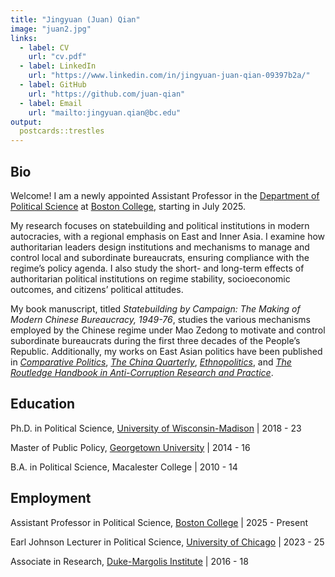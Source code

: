 ```yaml
---
title: "Jingyuan (Juan) Qian"
image: "juan2.jpg"
links:
  - label: CV
    url: "cv.pdf" 
  - label: LinkedIn
    url: "https://www.linkedin.com/in/jingyuan-juan-qian-09397b2a/"
  - label: GitHub
    url: "https://github.com/juan-qian"
  - label: Email
    url: "mailto:jingyuan.qian@bc.edu"
output:
  postcards::trestles
---
```

 
## Bio

Welcome! I am a newly appointed Assistant Professor in the [Department of Political Science](https://www.bc.edu/bc-web/schools/morrissey/departments/political-science.html) at [Boston College](https://www.bc.edu/), starting in July 2025.

My research focuses on statebuilding and political institutions in modern autocracies, with a regional emphasis on East and Inner Asia. I examine how authoritarian leaders design institutions and mechanisms to manage and control local and subordinate bureaucrats, ensuring compliance with the regime’s policy agenda. I also study the short- and long-term effects of authoritarian political institutions on regime stability, socioeconomic outcomes, and citizens’ political attitudes.

My book manuscript, titled *Statebuilding by Campaign: The Making of Modern Chinese Bureaucracy, 1949-76*, studies the various mechanisms employed by the Chinese regime under Mao Zedong to motivate and control subordinate bureaucrats during the first three decades of the People's Republic. Additionally, my works on East Asian politics have been published in *[Comparative Politics](https://doi.org/10.5129/001041524X17069685289697)*, *[The China Quarterly](https://doi.org/10.1017/S0305741023000644)*, *[Ethnopolitics](https://doi.org/10.1080/17449057.2021.2001954)*, and *[The Routledge Handbook in Anti-Corruption Research and Practice](http://doi.org/10.4324/9781003303275-45)*. 

## Education

Ph.D. in Political Science, [University of Wisconsin-Madison](https://polisci.wisc.edu/) | 2018 - 23

Master of Public Policy, [Georgetown University](https://mccourt.georgetown.edu/) | 2014 - 16

B.A. in Political Science, Macalester College | 2010 - 14

## Employment

Assistant Professor in Political Science, [Boston College](https://www.bc.edu/bc-web/schools/morrissey/departments/political-science.html) | 2025 - Present

Earl Johnson Lecturer in Political Science, [University of Chicago](https://mapss.uchicago.edu/) | 2023 - 25

Associate in Research, [Duke-Margolis Institute](https://healthpolicy.duke.edu/) |  2016 - 18